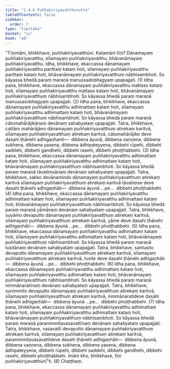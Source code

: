 ```yaml
---
title: "1.4.6 Puññakiriyavatthusutta"
tableOfContents: false
sidebar:
  order: 7
type: "tipitaka"
basket: "su"
book: "a8"
---
```



<DynamicBreadcrumb />

<Division number="36" book="a8">

<Paragraph number="345" book="a8">
“Tīṇimāni, bhikkhave, puññakiriyavatthūni. Katamāni tīṇi? Dānamayaṃ puññakiriyavatthu, sīlamayaṃ puññakiriyavatthu, bhāvanāmayaṃ puññakiriyavatthu.
</Paragraph>

<Paragraph number="346" book="a8">
Idha, bhikkhave, ekaccassa dānamayaṃ puññakiriyavatthu parittaṃ kataṃ hoti, sīlamayaṃ puññakiriyavatthu parittaṃ kataṃ hoti, bhāvanāmayaṃ puññakiriyavatthuṃ nābhisambhoti. So kāyassa bhedā paraṃ maraṇā manussadobhagyaṃ upapajjati. (1)
</Paragraph>

<Paragraph number="347" book="a8">
Idha pana, bhikkhave, ekaccassa dānamayaṃ puññakiriyavatthu mattaso kataṃ hoti, sīlamayaṃ puññakiriyavatthu mattaso kataṃ hoti, bhāvanāmayaṃ puññakiriyavatthuṃ nābhisambhoti. So kāyassa bhedā paraṃ maraṇā manussasobhagyaṃ upapajjati. (2)
</Paragraph>

<Paragraph number="348" book="a8">
Idha pana, bhikkhave, ekaccassa dānamayaṃ puññakiriyavatthu adhimattaṃ kataṃ hoti, sīlamayaṃ puññakiriyavatthu adhimattaṃ kataṃ hoti, bhāvanāmayaṃ puññakiriyavatthuṃ nābhisambhoti. So kāyassa bhedā paraṃ maraṇā cātumahārājikānaṃ devānaṃ sahabyataṃ upapajjati. Tatra, bhikkhave, cattāro mahārājāno dānamayaṃ puññakiriyavatthuṃ atirekaṃ karitvā, sīlamayaṃ puññakiriyavatthuṃ atirekaṃ karitvā, cātumahārājike deve dasahi ṭhānehi adhigaṇhanti—  dibbena āyunā, dibbena vaṇṇena, dibbena sukhena, dibbena yasena, dibbena ādhipateyyena, dibbehi rūpehi, dibbehi saddehi, dibbehi gandhehi, dibbehi rasehi, dibbehi phoṭṭhabbehi. (3)
</Paragraph>

<Paragraph number="349" book="a8">
Idha pana, bhikkhave, ekaccassa dānamayaṃ puññakiriyavatthu adhimattaṃ kataṃ hoti, sīlamayaṃ puññakiriyavatthu adhimattaṃ kataṃ hoti, bhāvanāmayaṃ puññakiriyavatthuṃ nābhisambhoti. So kāyassa bhedā paraṃ maraṇā tāvatiṃsānaṃ devānaṃ sahabyataṃ upapajjati. Tatra, bhikkhave, sakko devānamindo dānamayaṃ puññakiriyavatthuṃ atirekaṃ karitvā sīlamayaṃ puññakiriyavatthuṃ atirekaṃ karitvā tāvatiṃse deve dasahi ṭhānehi adhigaṇhāti—  dibbena āyunā …pe…  dibbehi phoṭṭhabbehi. (4)
</Paragraph>

<Paragraph number="350" book="a8">
Idha pana, bhikkhave, ekaccassa dānamayaṃ puññakiriyavatthu adhimattaṃ kataṃ hoti, sīlamayaṃ puññakiriyavatthu adhimattaṃ kataṃ hoti, bhāvanāmayaṃ puññakiriyavatthuṃ nābhisambhoti. So kāyassa bhedā paraṃ maraṇā yāmānaṃ devānaṃ sahabyataṃ upapajjati. Tatra, bhikkhave, suyāmo devaputto dānamayaṃ puññakiriyavatthuṃ atirekaṃ karitvā, sīlamayaṃ puññakiriyavatthuṃ atirekaṃ karitvā, yāme deve dasahi ṭhānehi adhigaṇhāti—  dibbena āyunā …pe…  dibbehi phoṭṭhabbehi. (5)
</Paragraph>

<Paragraph number="351" book="a8">
Idha pana, bhikkhave, ekaccassa dānamayaṃ puññakiriyavatthu adhimattaṃ kataṃ hoti, sīlamayaṃ puññakiriyavatthu adhimattaṃ kataṃ hoti, bhāvanāmayaṃ puññakiriyavatthuṃ nābhisambhoti. So kāyassa bhedā paraṃ maraṇā tusitānaṃ devānaṃ sahabyataṃ upapajjati. Tatra, bhikkhave, santusito devaputto dānamayaṃ puññakiriyavatthuṃ atirekaṃ karitvā, sīlamayaṃ puññakiriyavatthuṃ atirekaṃ karitvā, tusite deve dasahi ṭhānehi adhigaṇhāti—  dibbena āyunā …pe…  dibbehi phoṭṭhabbehi. (6)
</Paragraph>

<Paragraph number="352" book="a8">
Idha pana, bhikkhave, ekaccassa dānamayaṃ puññakiriyavatthu adhimattaṃ kataṃ hoti, sīlamayaṃ puññakiriyavatthu adhimattaṃ kataṃ hoti, bhāvanāmayaṃ puññakiriyavatthuṃ nābhisambhoti. So kāyassa bhedā paraṃ maraṇā nimmānaratīnaṃ devānaṃ sahabyataṃ upapajjati. Tatra, bhikkhave, sunimmito devaputto dānamayaṃ puññakiriyavatthuṃ atirekaṃ karitvā, sīlamayaṃ puññakiriyavatthuṃ atirekaṃ karitvā, nimmānaratīdeve dasahi ṭhānehi adhigaṇhāti—  dibbena āyunā …pe…  dibbehi phoṭṭhabbehi. (7)
</Paragraph>

<Paragraph number="353" book="a8">
Idha pana, bhikkhave, ekaccassa dānamayaṃ puññakiriyavatthu adhimattaṃ kataṃ hoti, sīlamayaṃ puññakiriyavatthu adhimattaṃ kataṃ hoti, bhāvanāmayaṃ puññakiriyavatthuṃ nābhisambhoti. So kāyassa bhedā paraṃ maraṇā paranimmitavasavattīnaṃ devānaṃ sahabyataṃ upapajjati. Tatra, bhikkhave, vasavattī devaputto dānamayaṃ puññakiriyavatthuṃ atirekaṃ karitvā, sīlamayaṃ puññakiriyavatthuṃ atirekaṃ karitvā, paranimmitavasavattīdeve dasahi ṭhānehi adhigaṇhāti—  dibbena āyunā, dibbena vaṇṇena, dibbena sukhena, dibbena yasena, dibbena ādhipateyyena, dibbehi rūpehi, dibbehi saddehi, dibbehi gandhehi, dibbehi rasehi, dibbehi phoṭṭhabbehi. Imāni kho, bhikkhave, tīṇi puññakiriyavatthūnī”ti. (8)

</Paragraph>
</Division>

<Paragraph number="354" type="center" book="a8">
Chaṭṭhaṃ.
</Paragraph>